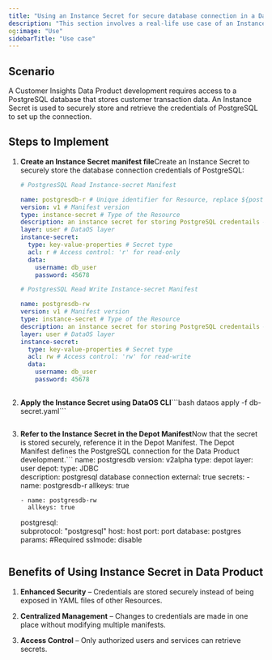 ```yaml
---
title: "Using an Instance Secret for secure database connection in a Data Product"
description: "This section involves a real-life use case of an Instance Secret."
og:image: "Use"
sidebarTitle: "Use case"
---
```


## **Scenario**

A Customer Insights Data Product development requires access to a PostgreSQL database that stores customer transaction data. An Instance Secret is used to securely store and retrieve the credentials of PostgreSQL to set up the connection.

## **Steps to Implement**

1. **Create an Instance Secret manifest file**Create an Instance Secret to securely store the database connection credentials of PostgreSQL:<CodeGroup>
     ```yaml Read-only instance secret
     # PostgresSQL Read Instance-secret Manifest

     name: postgresdb-r # Unique identifier for Resource, replace ${postgres-depot-name} with depot name
     version: v1 # Manifest version
     type: instance-secret # Type of the Resource
     description: an instance secret for storing PostgreSQL credentails # Purpose of the Instance-secret
     layer: user # DataOS layer
     instance-secret:
       type: key-value-properties # Secret type
       acl: r # Access control: 'r' for read-only
       data:
         username: db_user
         password: 45678
     ```

     ```yaml Read-write instance-secret
     # PostgresSQL Read Write Instance-secret Manifest

     name: postgresdb-rw 
     version: v1 # Manifest version
     type: instance-secret # Type of the Resource
     description: an instance secret for storing PostgreSQL credentails # Purpose of the Instance-secret
     layer: user # DataOS layer
     instance-secret:
       type: key-value-properties # Secret type
       acl: rw # Access control: 'rw' for read-write
       data:
         username: db_user
         password: 45678
      
     ```
   </CodeGroup>

2. **Apply the Instance Secret using DataOS CLI**\`\`\`bash
   dataos apply -f db-secret.yaml```
   ```

3. **Refer to the Instance Secret in the Depot Manifest**Now that the secret is stored securely, reference it in the Depot Manifest. The Depot Manifest defines the PostgreSQL connection for the Data Product development.```
   name: postgresdb
   version: v2alpha
   type: depot
   layer: user
   depot:
     type: JDBC                  
     description: postgresql database connection
     external: true
     secrets:
       - name: postgresdb-r
         allkeys: true

       - name: postgresdb-rw
         allkeys: true
     postgresql:                        
       subprotocol: "postgresql"
       host: host
       port: port
       database: postgres
       params: #Required 
         sslmode: disable

   ```

## **Benefits of Using Instance Secret in Data Product**

1. **Enhanced Security** – Credentials are stored securely instead of being exposed in YAML files of other Resources.

2. **Centralized Management** – Changes to credentials are made in one place without modifying multiple manifests.

3. **Access Control** – Only authorized users and services can retrieve secrets.